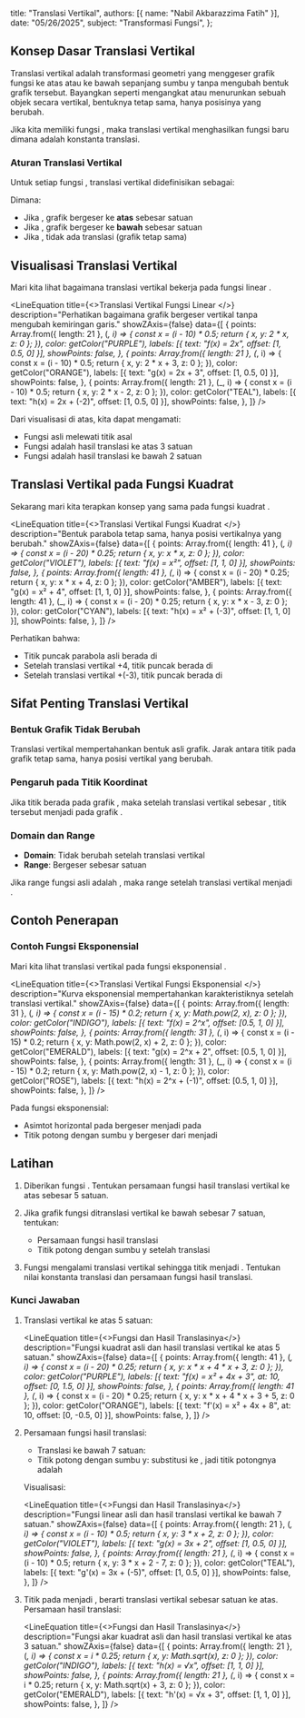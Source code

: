   title: "Translasi Vertikal",
  authors: [{ name: "Nabil Akbarazzima Fatih" }],
  date: "05/26/2025",
  subject: "Transformasi Fungsi",
};


## Konsep Dasar Translasi Vertikal

Translasi vertikal adalah transformasi geometri yang menggeser grafik fungsi ke atas atau ke bawah sepanjang sumbu y tanpa mengubah bentuk grafik tersebut. Bayangkan seperti mengangkat atau menurunkan sebuah objek secara vertikal, bentuknya tetap sama, hanya posisinya yang berubah.

Jika kita memiliki fungsi <InlineMath math="f(x)" />, maka translasi vertikal menghasilkan fungsi baru <InlineMath math="g(x) = f(x) + k" /> dimana <InlineMath math="k" /> adalah konstanta translasi.

### Aturan Translasi Vertikal

Untuk setiap fungsi <InlineMath math="f(x)" />, translasi vertikal didefinisikan sebagai:

<BlockMath math="g(x) = f(x) + k" />

Dimana:
- Jika <InlineMath math="k > 0" />, grafik bergeser ke **atas** sebesar <InlineMath math="k" /> satuan
- Jika <InlineMath math="k < 0" />, grafik bergeser ke **bawah** sebesar <InlineMath math="|k|" /> satuan
- Jika <InlineMath math="k = 0" />, tidak ada translasi (grafik tetap sama)

## Visualisasi Translasi Vertikal

Mari kita lihat bagaimana translasi vertikal bekerja pada fungsi linear <InlineMath math="f(x) = 2x" />.

<LineEquation
  title={<>Translasi Vertikal Fungsi Linear <InlineMath math="f(x) = 2x" /></>}
  description="Perhatikan bagaimana grafik bergeser vertikal tanpa mengubah kemiringan garis."
  showZAxis={false}
  data={[
    {
      points: Array.from({ length: 21 }, (_, i) => {
        const x = (i - 10) * 0.5;
        return { x, y: 2 * x, z: 0 };
      }),
      color: getColor("PURPLE"),
      labels: [{ text: "f(x) = 2x", offset: [1, 0.5, 0] }],
      showPoints: false,
    },
    {
      points: Array.from({ length: 21 }, (_, i) => {
        const x = (i - 10) * 0.5;
        return { x, y: 2 * x + 3, z: 0 };
      }),
      color: getColor("ORANGE"),
      labels: [{ text: "g(x) = 2x + 3", offset: [1, 0.5, 0] }],
      showPoints: false,
    },
    {
      points: Array.from({ length: 21 }, (_, i) => {
        const x = (i - 10) * 0.5;
        return { x, y: 2 * x - 2, z: 0 };
      }),
      color: getColor("TEAL"),
      labels: [{ text: "h(x) = 2x + (-2)", offset: [1, 0.5, 0] }],
      showPoints: false,
    },
  ]}
/>

Dari visualisasi di atas, kita dapat mengamati:
- Fungsi asli <InlineMath math="f(x) = 2x" /> melewati titik asal
- Fungsi <InlineMath math="g(x) = 2x + 3" /> adalah hasil translasi ke atas 3 satuan
- Fungsi <InlineMath math="h(x) = 2x + (-2)" /> adalah hasil translasi ke bawah 2 satuan

## Translasi Vertikal pada Fungsi Kuadrat

Sekarang mari kita terapkan konsep yang sama pada fungsi kuadrat <InlineMath math="f(x) = x^2" />.

<LineEquation
  title={<>Translasi Vertikal Fungsi Kuadrat <InlineMath math="f(x) = x^2" /></>}
  description="Bentuk parabola tetap sama, hanya posisi vertikalnya yang berubah."
  showZAxis={false}
  data={[
    {
      points: Array.from({ length: 41 }, (_, i) => {
        const x = (i - 20) * 0.25;
        return { x, y: x * x, z: 0 };
      }),
      color: getColor("VIOLET"),
      labels: [{ text: "f(x) = x²", offset: [1, 1, 0] }],
      showPoints: false,
    },
    {
      points: Array.from({ length: 41 }, (_, i) => {
        const x = (i - 20) * 0.25;
        return { x, y: x * x + 4, z: 0 };
      }),
      color: getColor("AMBER"),
      labels: [{ text: "g(x) = x² + 4", offset: [1, 1, 0] }],
      showPoints: false,
    },
    {
      points: Array.from({ length: 41 }, (_, i) => {
        const x = (i - 20) * 0.25;
        return { x, y: x * x - 3, z: 0 };
      }),
      color: getColor("CYAN"),
      labels: [{ text: "h(x) = x² + (-3)", offset: [1, 1, 0] }],
      showPoints: false,
    },
  ]}
/>

Perhatikan bahwa:
- Titik puncak parabola asli <InlineMath math="f(x) = x^2" /> berada di <InlineMath math="(0, 0)" />
- Setelah translasi vertikal +4, titik puncak <InlineMath math="g(x) = x^2 + 4" /> berada di <InlineMath math="(0, 4)" />
- Setelah translasi vertikal +(-3), titik puncak <InlineMath math="h(x) = x^2 + (-3)" /> berada di <InlineMath math="(0, -3)" />

## Sifat Penting Translasi Vertikal

### Bentuk Grafik Tidak Berubah

Translasi vertikal mempertahankan bentuk asli grafik. Jarak antara titik pada grafik tetap sama, hanya posisi vertikal yang berubah.

### Pengaruh pada Titik Koordinat

Jika titik <InlineMath math="(a, b)" /> berada pada grafik <InlineMath math="f(x)" />, maka setelah translasi vertikal sebesar <InlineMath math="k" />, titik tersebut menjadi <InlineMath math="(a, b + k)" /> pada grafik <InlineMath math="f(x) + k" />.

### Domain dan Range

- **Domain**: Tidak berubah setelah translasi vertikal
- **Range**: Bergeser sebesar <InlineMath math="k" /> satuan

Jika range fungsi asli adalah <InlineMath math="[c, d]" />, maka range setelah translasi vertikal <InlineMath math="k" /> menjadi <InlineMath math="[c + k, d + k]" />.

## Contoh Penerapan

### Contoh Fungsi Eksponensial

Mari kita lihat translasi vertikal pada fungsi eksponensial <InlineMath math="f(x) = 2^x" />.

<LineEquation
  title={<>Translasi Vertikal Fungsi Eksponensial <InlineMath math="f(x) = 2^x" /></>}
  description="Kurva eksponensial mempertahankan karakteristiknya setelah translasi vertikal."
  showZAxis={false}
  data={[
    {
      points: Array.from({ length: 31 }, (_, i) => {
        const x = (i - 15) * 0.2;
        return { x, y: Math.pow(2, x), z: 0 };
      }),
      color: getColor("INDIGO"),
      labels: [{ text: "f(x) = 2^x", offset: [0.5, 1, 0] }],
      showPoints: false,
    },
    {
      points: Array.from({ length: 31 }, (_, i) => {
        const x = (i - 15) * 0.2;
        return { x, y: Math.pow(2, x) + 2, z: 0 };
      }),
      color: getColor("EMERALD"),
      labels: [{ text: "g(x) = 2^x + 2", offset: [0.5, 1, 0] }],
      showPoints: false,
    },
    {
      points: Array.from({ length: 31 }, (_, i) => {
        const x = (i - 15) * 0.2;
        return { x, y: Math.pow(2, x) - 1, z: 0 };
      }),
      color: getColor("ROSE"),
      labels: [{ text: "h(x) = 2^x + (-1)", offset: [0.5, 1, 0] }],
      showPoints: false,
    },
  ]}
/>

Pada fungsi eksponensial:
- Asimtot horizontal <InlineMath math="y = 0" /> pada <InlineMath math="f(x) = 2^x" /> bergeser menjadi <InlineMath math="y = k" /> pada <InlineMath math="f(x) + k" />
- Titik potong dengan sumbu y bergeser dari <InlineMath math="(0, 1)" /> menjadi <InlineMath math="(0, 1 + k)" />

## Latihan

1. Diberikan fungsi <InlineMath math="f(x) = x^2 + 4x + 3" />. Tentukan persamaan fungsi hasil translasi vertikal ke atas sebesar 5 satuan.

2. Jika grafik fungsi <InlineMath math="g(x) = 3x + 2" /> ditranslasi vertikal ke bawah sebesar 7 satuan, tentukan:
   - Persamaan fungsi hasil translasi
   - Titik potong dengan sumbu y setelah translasi

3. Fungsi <InlineMath math="h(x) = \sqrt{x}" /> mengalami translasi vertikal sehingga titik <InlineMath math="(4, 2)" /> menjadi <InlineMath math="(4, 5)" />. Tentukan nilai konstanta translasi dan persamaan fungsi hasil translasi.

### Kunci Jawaban

1. Translasi vertikal ke atas 5 satuan: <InlineMath math="f'(x) = f(x) + 5 = x^2 + 4x + 3 + 5 = x^2 + 4x + 8" />

   <LineEquation
     title={<>Fungsi <InlineMath math="f(x) = x^2 + 4x + 3" /> dan Hasil Translasinya</>}
     description="Fungsi kuadrat asli dan hasil translasi vertikal ke atas 5 satuan."
     showZAxis={false}
     data={[
       {
         points: Array.from({ length: 41 }, (_, i) => {
           const x = (i - 20) * 0.25;
           return { x, y: x * x + 4 * x + 3, z: 0 };
         }),
         color: getColor("PURPLE"),
         labels: [{ text: "f(x) = x² + 4x + 3", at: 10, offset: [0, 1.5, 0] }],
         showPoints: false,
       },
       {
         points: Array.from({ length: 41 }, (_, i) => {
           const x = (i - 20) * 0.25;
           return { x, y: x * x + 4 * x + 3 + 5, z: 0 };
         }),
         color: getColor("ORANGE"),
         labels: [{ text: "f'(x) = x² + 4x + 8", at: 10, offset: [0, -0.5, 0] }],
         showPoints: false,
       },
     ]}
   />

2. Persamaan fungsi hasil translasi:
    
   - Translasi ke bawah 7 satuan: <InlineMath math="g'(x) = g(x) + (-7) = 3x + 2 + (-7) = 3x + (-5)" />
   - Titik potong dengan sumbu y: substitusi <InlineMath math="x = 0" /> ke <InlineMath math="g'(x) = 3(0) + (-5) = -5" />, jadi titik potongnya adalah <InlineMath math="(0, -5)" />

   Visualisasi:

   <LineEquation
     title={<>Fungsi <InlineMath math="g(x) = 3x + 2" /> dan Hasil Translasinya</>}
     description="Fungsi linear asli dan hasil translasi vertikal ke bawah 7 satuan."
     showZAxis={false}
     data={[
       {
         points: Array.from({ length: 21 }, (_, i) => {
           const x = (i - 10) * 0.5;
           return { x, y: 3 * x + 2, z: 0 };
         }),
         color: getColor("VIOLET"),
         labels: [{ text: "g(x) = 3x + 2", offset: [1, 0.5, 0] }],
         showPoints: false,
       },
       {
         points: Array.from({ length: 21 }, (_, i) => {
           const x = (i - 10) * 0.5;
           return { x, y: 3 * x + 2 - 7, z: 0 };
         }),
         color: getColor("TEAL"),
         labels: [{ text: "g'(x) = 3x + (-5)", offset: [1, 0.5, 0] }],
         showPoints: false,
       },
     ]}
   />

3. Titik <InlineMath math="(4, 2)" /> pada <InlineMath math="h(x) = \sqrt{x}" /> menjadi <InlineMath math="(4, 5)" />, berarti translasi vertikal sebesar <InlineMath math="k = 5 - 2 = 3" /> satuan ke atas.
   Persamaan hasil translasi: <InlineMath math="h'(x) = \sqrt{x} + 3" />

   <LineEquation
     title={<>Fungsi <InlineMath math="h(x) = \sqrt{x}" /> dan Hasil Translasinya</>}
     description="Fungsi akar kuadrat asli dan hasil translasi vertikal ke atas 3 satuan."
     showZAxis={false}
     data={[
       {
         points: Array.from({ length: 21 }, (_, i) => {
           const x = i * 0.25;
           return { x, y: Math.sqrt(x), z: 0 };
         }),
         color: getColor("INDIGO"),
         labels: [{ text: "h(x) = √x", offset: [1, 1, 0] }],
         showPoints: false,
       },
       {
         points: Array.from({ length: 21 }, (_, i) => {
           const x = i * 0.25;
           return { x, y: Math.sqrt(x) + 3, z: 0 };
         }),
         color: getColor("EMERALD"),
         labels: [{ text: "h'(x) = √x + 3", offset: [1, 1, 0] }],
         showPoints: false,
       },
     ]}
   />